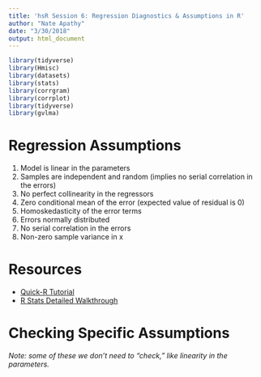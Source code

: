 ```yaml
---
title: 'hsR Session 6: Regression Diagnostics & Assumptions in R'
author: "Nate Apathy"
date: "3/30/2018"
output: html_document
---
```


```r
library(tidyverse)
library(Hmisc)
library(datasets)
library(stats)
library(corrgram)
library(corrplot)
library(tidyverse)
library(gvlma)
```

# Regression Assumptions

1. Model is linear in the parameters
2. Samples are independent and random (implies no serial correlation in the errors)
3. No perfect collinearity in the regressors
4. Zero conditional mean of the error (expected value of residual is 0)
5. Homoskedasticity of the error terms
6. Errors normally distributed
7. No serial correlation in the errors
8. Non-zero sample variance in x

# Resources
- [Quick-R Tutorial](https://www.statmethods.net/stats/rdiagnostics.html)
- [R Stats Detailed Walkthrough](http://r-statistics.co/Assumptions-of-Linear-Regression.html)

# Checking Specific Assumptions
*Note: some of these we don't need to "check," like linearity in the parameters.*
